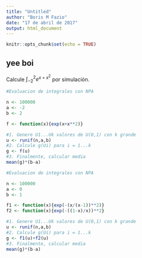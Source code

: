 ```yaml
---
title: "Untitled"
author: "Boris M Fazio"
date: "17 de abril de 2017"
output: html_document
---
```


```r
knitr::opts_chunk$set(echo = TRUE)
```

## yee boi

Calcule $\int_{-2}^2 e^{x+x^2}$ por simulación.

```r
#Evaluacion de integrales con NPA

n <- 100000
a <- -2
b <- 2

f <- function(x){exp(x+x**2)}

#1. Genere U1...Uk valores de U(0,1) con k grande
u <- runif(n,a,b)
#2. Calcule g(Ui) para i = 1...k
g <- f(u)
#3. Finalmente, calcular media
mean(g)*(b-a)
```
```r
#Evaluacion de integrales con NPA

n <- 100000
a <- 0
b <- 1

f1 <- function(x){exp(-(x/(x-1))**2)}
f2 <- function(x){exp(-((1-x)/x))**2}

#1. Genere U1...Uk valores de U(0,1) con k grande
u <- runif(n,a,b)
#2. Calcule g(Ui) para i = 1...k
g <- f1(u)+f2(u)
#3. Finalmente, calcular media
mean(g)*(b-a)
```
